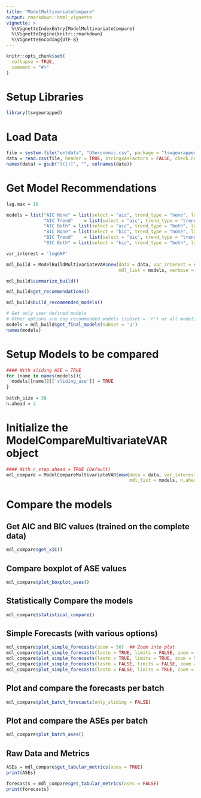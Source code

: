 ```yaml
---
title: "ModelMultivariateCompare"
output: rmarkdown::html_vignette
vignette: >
  %\VignetteIndexEntry{ModelMultivariateCompare}
  %\VignetteEngine{knitr::rmarkdown}
  %\VignetteEncoding{UTF-8}
---
```


```r
knitr::opts_chunk$set(
  collapse = TRUE,
  comment = "#>"
)
```

# Setup Libraries
```r
library(tswgewrapped)
```

# Load Data
```r
file = system.file("extdata", "USeconomic.csv", package = "tswgewrapped", mustWork = TRUE)
data = read.csv(file, header = TRUE, stringsAsFactors = FALSE, check.names = FALSE)
names(data) = gsub("[(|)]", "", colnames(data))
```
 

# Get Model Recommendations

```r
lag.max = 10

models = list("AIC None" = list(select = "aic", trend_type = "none", lag.max = lag.max),
              "AIC Trend"    = list(select = "aic", trend_type = "trend", lag.max = lag.max),
              "AIC Both" = list(select = "aic", trend_type = "both", lag.max = lag.max),
              "BIC None" = list(select = "bic", trend_type = "none", lag.max = lag.max),
              "BIC Trend"    = list(select = "bic", trend_type = "trend", lag.max = lag.max),
              "BIC Both" = list(select = "bic", trend_type = "both", lag.max = lag.max))

var_interest = 'logGNP'
```

```r
mdl_build = ModelBuildMultivariateVAR$new(data = data, var_interest = var_interest,
                                          mdl_list = models, verbose = 1)
```

```r
mdl_build$summarize_build()
```

```r
mdl_build$get_recommendations()
```

```r
mdl_build$build_recommended_models()
```

```r
# Get only user defined models
# Other options are ony recommended models (subset = 'r') or all models (subset = 'a') 
models = mdl_build$get_final_models(subset = 'u')
names(models)
```

# Setup Models to be compared 
```r
#### With sliding ASE = TRUE
for (name in names(models)){
  models[[name]][['sliding_ase']] = TRUE
}
  
batch_size = 38
n.ahead = 2
```

# Initialize the ModelCompareMultivariateVAR object
```r
#### With n_step.ahead = TRUE (Default)              
mdl_compare = ModelCompareMultivariateVAR$new(data = data, var_interest = var_interest,
                                              mdl_list = models, n.ahead = n.ahead, batch_size = batch_size, verbose = 1)

```

# Compare the models

## Get AIC and BIC values (trained on the complete data)
```r
mdl_compare$get_xIC() 
```

## Compare boxplot of ASE values
```r
mdl_compare$plot_boxplot_ases()
```

## Statistically Compare the models
```r
mdl_compare$statistical_compare()  
```

## Simple Forecasts (with various options)
```r
mdl_compare$plot_simple_forecasts(zoom = 50)  ## Zoom into plot
mdl_compare$plot_simple_forecasts(lastn = TRUE, limits = FALSE, zoom = 50)
mdl_compare$plot_simple_forecasts(lastn = TRUE, limits = TRUE, zoom = 50)
mdl_compare$plot_simple_forecasts(lastn = FALSE, limits = FALSE, zoom = 50)
mdl_compare$plot_simple_forecasts(lastn = FALSE, limits = TRUE, zoom = 50)
```

## Plot and compare the forecasts per batch
```r
mdl_compare$plot_batch_forecasts(only_sliding = FALSE)
```

## Plot and compare the ASEs per batch
```r
mdl_compare$plot_batch_ases() 
```

## Raw Data and Metrics
```r
ASEs = mdl_compare$get_tabular_metrics(ases = TRUE)
print(ASEs)
```

```r
forecasts = mdl_compare$get_tabular_metrics(ases = FALSE)
print(forecasts)
```

